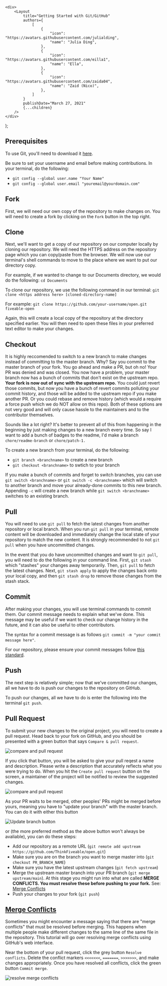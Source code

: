 
    <div>
        <Layout
            title="Getting Started with Git/GitHub"
            authors={
                [
                    {
                        "icon": "https://avatars.githubusercontent.com/julialding",
                        "name": "Julia Ding",
                    },
                    {
                        "icon": "https://avatars.githubusercontent.com/eilla1",
                        "name": "Ella",
                    },
                    {
                        "icon": "https://avatars.githubusercontent.com/zaida04",
                        "name": "Zaid (Nico)",
                    },
                ]
            }
            publishDate="March 27, 2021"
            {...children}
        />
    </div>
);

## Prerequisites

To use Git, you'll need to download it [here](https://git-scm.com/downloads).

Be sure to set your username and email before making contributions. In your terminal, do the following:

-   `git config --global user.name "Your Name"`
-   `git config --global user.email "youremail@yourdomain.com"`

## Fork

First, we will need our own copy of the repository to make changes on. You will need to create a fork by
clicking on the `Fork` button in the top right.

## Clone

Next, we'll want to get a copy of our repository on our computer locally by cloning our repository. We will
need the HTTPS address on the repository page which you can copy/paste from the browser. We will now use our
terminal's shell commands to move to the place where we want to put our directory copy.

For example, if we wanted to change to our Documents directory, we would do the following: `cd Documents`

To clone our repository, we use the following command in our terminal:
`git clone <https address here> [cloned-directory-name]`

For example: `git clone https://github.com/your-username/open.git fiveable-open`

Again, this will create a local copy of the repository at the directory specified earlier. You will then need
to open these files in your preferred text editor to make your changes.

## Checkout

It is highly reccomended to switch to a new branch to make changes instead of committing to the master branch.
Why? Say you commit to the master branch of your fork. You go ahead and make a PR, but oh no! Your PR was
denied and was closed. You now have a problem, your master branch now has a bunch of commits that don't exist
on the upstream repo. **Your fork is now out of sync with the upstream repo.** You could just revert those
commits, but now you have a bunch of revert commits polluting your commit history, and those will be added to
the upstream repo if you make another PR. Or you could rebase and remove history (which would a require a
force push which we do NOT allow on this repo). Both of these options are not very good and will only cause
hassle to the maintainers and to the contributor themselves.

Sounds like a lot right? It's better to prevent all of this from happening in the beginning by just making
changes to a new branch every time. So say I want to add a bunch of badges to the readme, I'd make a branch
`chore/readme-branch` or `chore/patch-1.`

To create a new branch from your terminal, do the following:

-   `git branch <branchname>` to create a new branch
-   `git checkout <branchname>` to swtich to your branch

If you make a bunch of commits and forget to switch branches, you can use `git switch <branchname>` or
`git switch -c <branchname>` which will switch to another branch and move your already-done commits to this
new branch. Appending `-c` will create a new branch while `git switch <branchname>` switches to an existing
branch.

## Pull

You will need to use `git pull` to fetch the latest changes from another repository or local branch. When you
run `git pull` in your terminal, remote content will be downloaded and immediately change the local state of
your repository to match the new content. It is strongly recommended to not `git pull` when you have
uncommitted changes.

In the event that you do have uncommitted changes and want to `git pull`, you will need to do the following in
your command line. First, `git stash` which "stashes" your changes away temporarily. Then, `git pull` to fetch
the latest changes. Next, `git stash apply` to apply the changes back onto your local copy, and then
`git stash drop` to remove those changes from the stash stack.

## Commit

After making your changes, you will use terminal commands to commit them. Our commit message needs to explain
what we've done. This message may be useful if we want to check our change history in the future, and it can
also be useful to other contributors.

The syntax for a commit message is as follows `git commit -m "your commit message here"`.

For our repository, please ensure your commit messages follow
[this standard](https://github.com/ThinkFiveable/open/blob/main/CONTRIBUTING.md#commiting).

## Push

The next step is relatively simple; now that we've committed our changes, all we have to do is push our
changes to the repository on GitHub.

To push our changes, all we have to do is enter the following into the terminal `git push`.

## Pull Request

To submit your new changes to the original project, you will need to create a pull request. Head back to your
fork on GitHub, and you should be presented with a green button that says `Compare & pull request`.

<img
    src="https://cloud-g86tob3jb-hack-club-bot.vercel.app/0screen_shot_2021-03-26_at_9.26.28_pm.png"
    alt="compare and pull request"
    className="w-full md:w-2/3 mx-auto p-8"
/>

If you click that button, you will be asked to give your pull reqest a name and description. Please write a
description that accurately reflects what you were trying to do. When you hit the `Create pull request` button
on the screen, a maintainer of the project will be notified to review the suggested changes.

<img
    src="https://cloud-g86tob3jb-hack-club-bot.vercel.app/1screen_shot_2021-03-26_at_9.26.14_pm.png"
    alt="compare and pull request"
    className="w-full md:w-2/3 mx-auto p-8"
/>

As your PR waits to be merged, other peoples' PRs might be merged before yours, meaning you have to "update
your branch" with the master branch. You can do it with either this button

<img
    src="https://cdn.discordapp.com/attachments/768856355255484469/825476408767545392/chrome_2e0DN4u2iQ.png"
    alt="Update branch button"
    className="w-full md:w-2/3 mx-auto p-8"
/>

or (the more preferred method as the above button won't always be avaliable), you can do these steps:

-   Add our repository as a remote URL (`git remote add upstream https://github.com/ThinkFiveable/open.git`)
-   Make sure you are on the branch you want to merge master into (`git checkout PR_BRANCH_NAME`)
-   Make sure you have the latest upstream changes (`git fetch upstream`)
-   Merge the upstream master branch into your PR branch (`git merge upstream/main`). At this stage you might
    run into what are called **MERGE CONFLICTS. You must resolve these before pushing to your fork.** See:
    [Merge Conflicts](#merge-conflicts)
-   Push your changes to your fork (`git push`)

## [Merge Conflicts](https://docs.github.com/en/github/collaborating-with-issues-and-pull-requests/resolving-a-merge-conflict-on-github)

Sometimes you might encounter a message saying that there are "merge conflicts" that must be resolved before
merging. This happens when multiple people make different changes to the same line of the same file in the
repository. This tutorial will go over resolving merge conflicts using GitHub's web interface.

Near the bottom of your pull request, click the grey button `Resolve conflicts`. Delete the conflict markers
`<<<<<<<`, `=======`, `>>>>>>>`, and make changes appropriately. Once you have resolved all conflicts, click
the green button `Commit merge`.

<img
    src="https://docs.github.com/assets/images/help/pull_requests/view-merge-conflict-with-markers.png"
    alt="resolve merge conflicts"
    className="w-full md:w-2/3 mx-auto p-8"
/>
